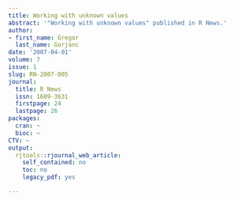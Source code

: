 ```yaml
---
title: Working with unknown values
abstract: '"Working with unknown values" published in R News.'
author:
- first_name: Gregor
  last_name: Gorjanc
date: '2007-04-01'
volume: 7
issue: 1
slug: RN-2007-005
journal:
  title: R News
  issn: 1609-3631
  firstpage: 24
  lastpage: 26
packages:
  cran: ~
  bioc: ~
CTV: ~
output:
  rjtools::rjournal_web_article:
    self_contained: no
    toc: no
    legacy_pdf: yes

---
```

